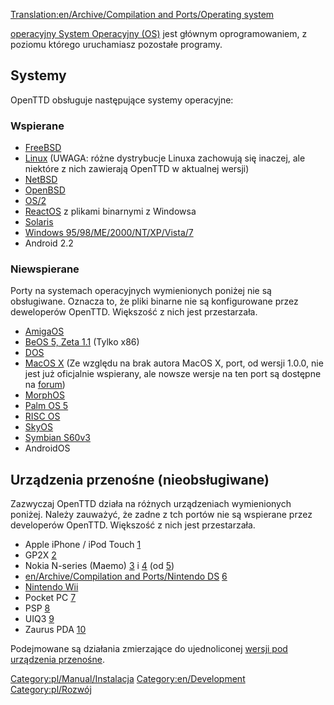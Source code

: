 [[Translation:en/Archive/Compilation and Ports/Operating system]]

[https://www.wikipedia.org/wiki/pl:system operacyjny System Operacyjny (OS)] jest głównym oprogramowaniem, z poziomu którego uruchamiasz pozostałe programy.

== Systemy ==
OpenTTD obsługuje następujące systemy operacyjne:

=== Wspierane ===
* [http://www.freshports.org/games/openttd/ FreeBSD]
* [http://www.openttd.org Linux] (UWAGA: różne dystrybucje Linuxa zachowują się inaczej, ale niektóre z nich zawierają OpenTTD w aktualnej wersji)
* [http://riksun.riken.go.jp/pub/pub/NetBSD/NetBSD-current/pkgsrc/games/openttd/ NetBSD]
* [http://www.openbsd.org/cgi-bin/cvsweb/ports/games/openttd/ OpenBSD]
* [http://www.openttd.org OS/2]
* [http://reactosde.re.funpic.de/catappdetail.php?cat=Games&appnr=146 ReactOS] z plikami binarnymi z Windowsa
* [http://www.softagalleria.net/openttd-solaris.php Solaris]
* [http://www.openttd.org Windows 95/98/ME/2000/NT/XP/Vista/7]
* Android 2.2


=== Niewspierane ===
Porty na systemach operacyjnych wymienionych poniżej nie są obsługiwane. Oznacza to, że pliki binarne nie są konfigurowane przez deweloperów OpenTTD. Większość z nich jest przestarzała.

* [http://www.os4depot.net/index.php?function=showfile&file=game/strategy/openttd.lha AmigaOS]
* [http://bebits.com/app/3810 BeOS 5, Zeta 1.1] (Tylko x86) 
* [[en/Archive/Compilation and Ports/OpenTTD DOS|DOS]]
* [http://www.openttd.org MacOS X] (Ze względu na brak autora MacOS X, port, od wersji 1.0.0, nie jest już oficjalnie wspierany, ale nowsze wersje na ten port są dostępne na [http://www.tt-forums.net forum])
* [http://www.openttd.org MorphOS]
* [http://www.esoftinteractive.com/openttd.html Palm OS 5]
* [http://www.riscos.info/index.php/OpenTTD RISC OS] 
* [http://www.tt-forums.net/viewtopic.php?t=8107 SkyOS]
* [http://www.tt-forums.net/viewtopic.php?f=33&t=35942&st=0&sk=t&sd=a Symbian S60v3]
* AndroidOS
== Urządzenia przenośne (nieobsługiwane) ==
Zazwyczaj OpenTTD działa na różnych urządzeniach wymienionych poniżej. Należy zauważyć, że zadne z tch portów nie są wspierane przez developerów OpenTTD. Większość z nich jest przestarzała.

* Apple iPhone / iPod Touch [http://www.zodttd.com/wiki/index.php/OpenTTD.app]
* GP2X [http://wiki.gp2x.org/wiki/OpenTTD]
* Nokia N-series (Maemo) [http://myy.haaga-helia.fi/~a0702483/maemo/] i [http://www.tt-forums.net/viewtopic.php?f=33&t=36042] (od [http://openttd.toimii.net/maemo/])
* [[en/Archive/Compilation and Ports/Nintendo DS]] [http://www.tt-forums.net/viewtopic.php?f=33&t=35306]
* [[en/Archive/Compilation and Ports/Wii|Nintendo Wii]]
* Pocket PC [http://www.esoftinteractive.com/openttd.html]
* PSP [http://openttd.pc-workshop.da.ru/]
* UIQ3 [http://my-symbian.com/forum/viewtopic.php?t=30981]
* Zaurus PDA [http://zsi2.stonekeep.com/index.php?v=d&a=2127]

Podejmowane są działania zmierzające do ujednoliconej [[en/Archive/Compilation and Ports/Portable device version|wersji pod urządzenia przenośne]].

[[Category:pl/Manual/Instalacja]] [[Category:en/Development]] [[Category:pl/Rozwój]]